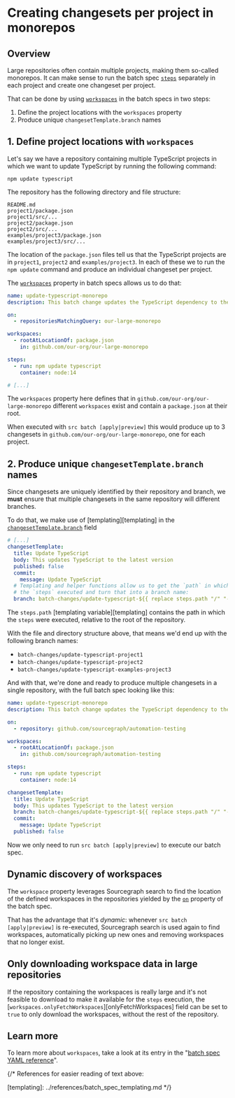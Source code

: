 # Creating changesets per project in monorepos

## Overview

Large repositories often contain multiple projects, making them so-called monorepos. It can make sense to run the batch spec [`steps`][steps] separately in each project and create one changeset per project.

That can be done by using [`workspaces`][workspaces] in the batch specs in two steps:

1. Define the project locations with the `workspaces` property
2. Produce unique `changesetTemplate.branch` names

## 1. Define project locations with `workspaces`

Let's say we have a repository containing multiple TypeScript projects in which we want to update TypeScript by running the following command:

```
npm update typescript
```

The repository has the following directory and file structure:

```
README.md
project1/package.json
project1/src/...
project2/package.json
project2/src/...
examples/project3/package.json
examples/project3/src/...
```

The location of the `package.json` files tell us that the TypeScript projects are in `project1`, `project2` and `examples/project3`. In each of these we to run the `npm update` command and produce an individual changeset per project.

The [`workspaces`][workspaces] property in batch specs allows us to do that:

```yaml
name: update-typescript-monorepo
description: This batch change updates the TypeScript dependency to the latest version

on:
  - repositoriesMatchingQuery: our-large-monorepo

workspaces:
  - rootAtLocationOf: package.json
    in: github.com/our-org/our-large-monorepo

steps:
  - run: npm update typescript
    container: node:14

# [...]
```

The `workspaces` property here defines that in `github.com/our-org/our-large-monorepo` different `workspaces` exist and contain a `package.json` at their root.

When executed with `src batch [apply|preview]` this would produce up to 3 changesets in `github.com/our-org/our-large-monorepo`, one for each project.

## 2. Produce unique `changesetTemplate.branch` names

Since changesets are uniquely identified by their repository and branch, we **must** ensure that multiple changesets in the same repository will different branches.

To do that, we make use of [templating][templating] in the [`changesetTemplate.branch`][branch] field

```yaml
# [...]
changesetTemplate:
  title: Update TypeScript
  body: This updates TypeScript to the latest version
  published: false
  commit:
    message: Update TypeScript
  # Templating and helper functions allow us to get the `path` in which
  # the `steps` executed and turn that into a branch name:
  branch: batch-changes/update-typescript-${{ replace steps.path "/" "-" }}
```

The `steps.path` [templating variable][templating] contains the path in which the `steps` were executed, relative to the root of the repository.

With the file and directory structure above, that means we'd end up with the following branch names:

- `batch-changes/update-typescript-project1`
- `batch-changes/update-typescript-project2`
- `batch-changes/update-typescript-examples-project3`

And with that, we're done and ready to produce multiple changesets in a single repository, with the full batch spec looking like this:

```yaml
name: update-typescript-monorepo
description: This batch change updates the TypeScript dependency to the latest version

on:
  - repository: github.com/sourcegraph/automation-testing

workspaces:
  - rootAtLocationOf: package.json
    in: github.com/sourcegraph/automation-testing

steps:
  - run: npm update typescript
    container: node:14

changesetTemplate:
  title: Update TypeScript
  body: This updates TypeScript to the latest version
  branch: batch-changes/update-typescript-${{ replace steps.path "/" "-" }}
  commit:
    message: Update TypeScript
  published: false
```

Now we only need to run `src batch [apply|preview]` to execute our batch spec.

## Dynamic discovery of workspaces

The `workspace` property leverages Sourcegraph search to find the location of the defined workspaces in the repositories yielded by the [`on`][on] property of the batch spec.

That has the advantage that it's _dynamic_: whenever `src batch [apply|preview]` is re-executed, Sourcegraph search is used again to find workspaces, automatically picking up new ones and removing workspaces that no longer exist.

## Only downloading workspace data in large repositories

If the repository containing the workspaces is really large and it's not feasible to download to make it available for the `steps` execution, the [`workspaces.onlyFetchWorkspaces`][onlyFetchWorkspaces] field can be set to `true` to only download the workspaces, without the rest of the repository.

## Learn more

To learn more about `workspaces`, take a look at its entry in the "[batch spec YAML reference][workspaces]".

{/* References for easier reading of text above:

[cli]: ../cli/index.md
[steps]: ../references/batch_spec_yaml_reference.md#steps
[workspaces]: ../references/batch_spec_yaml_reference.md#workspaces
[onlyfetchworkspace]: ../references/batch_spec_yaml_reference.md#workspaces-onlyfetchworkspace
[on]: ../references/batch_spec_yaml_reference.md#on
[branch]: ../references/batch_spec_yaml_reference.md#changesettemplate-branch
[templating]: ../references/batch_spec_templating.md */}
